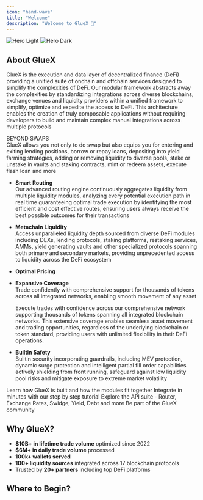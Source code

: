 ```yaml
---
icon: "hand-wave"
title: "Welcome"
description: "Welcome to GlueX 👋"
---
```


<img
  className="block dark:hidden"
  src="/images/hero-light.png"
  alt="Hero Light"
/>
<img
  className="hidden dark:block"
  src="/images/hero-dark.png"
  alt="Hero Dark"
/>

## About GlueX

GlueX is the execution and data layer of decentralized finance (DeFi) providing a unified suite of onchain and offchain services designed to simplify the complexities of DeFi. Our modular framework abstracts away the complexities by standardizing integrations across diverse blockchains, exchange venues and liquidity providers within a unified framework to simplify, optimize and expedite the access to DeFi. This architecture enables the creation of truly composable applications without requiring developers to build and maintain complex manual integrations across multiple protocols

<Note>
  BEYOND SWAPS
  <br /> GlueX allows you not only to do swap but also equips you for entering and
  exiting lending positions, borrow or repay loans, depositing into yield farming
  strategies, adding or removing liquidity to diverse pools, stake or unstake in
  vaults and staking contracts, mint or redeem assets, execute flash loan and more
</Note>

- **Smart Routing**  
  Our advanced routing engine continuously aggregates liquidity from multiple liquidity modules, analyzing every potential execution path in real time guaranteeing optimal trade execution by identifying the most efficient and cost effective routes, ensuring users always receive the best possible outcomes for their transactions

- **Metachain Liquidity**  
  Access unparalleled liquidity depth sourced from diverse DeFi modules including DEXs, lending protocols, staking platforms, restaking services, AMMs, yield generating vaults and other specialized protocols spanning both primary and secondary markets, providing unprecedented access to liquidity across the DeFi ecosystem

- **Optimal Pricing**

- **Expansive Coverage**  
  Trade confidently with comprehensive support for thousands of tokens across all integrated networks, enabling smooth movement of any asset

  Execute trades with confidence across our comprehensive network supporting thousands of tokens spanning all integrated blockchain networks. This extensive coverage enables seamless asset movement and trading opportunities, regardless of the underlying blockchain or token standard, providing users with unlimited flexibility in their DeFi operations.

- **Builtin Safety**  
  Builtin security incorporating guardrails, including MEV protection, dynamic surge protection and intelligent partial fill order capabilities actively shielding from front running, safeguard against low liquidity pool risks and mitigate exposure to extreme market volatility

<CardGroup cols={2}>
  <Card title="Concepts and Architecture" icon="play" href="">
    Learn how GlueX is built and how the modules fit together
  </Card>
  <Card title="Quickstart Guide" icon="rocket" href="">
    Integrate in minutes with our step by step tutorial
  </Card>
  <Card title="DeFi API suite" icon="code" href="">
    Explore the API suite - Router, Exchange Rates, Swidge, Yield, Debt and more
  </Card>
  <Card
    title="Join the Community"
    icon="users"
    href="https://bento.me/gluex-protocol"
  >
    Be part of the GlueX community
  </Card>
</CardGroup>

## Why GlueX?

- **$10B+ in lifetime trade volume** optimized since 2022
- **$6M+ in daily trade volume** processed
- **100k+ wallets served**
- **100+ liquidity sources** integrated across 17 blockchain protocols
- Trusted by **20+ partners** including top DeFi platforms

## Where to Begin?
